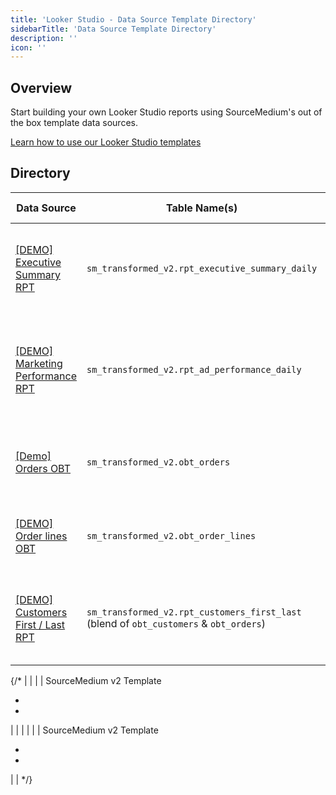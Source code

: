 ```yaml
---
title: 'Looker Studio - Data Source Template Directory'
sidebarTitle: 'Data Source Template Directory'
description: ''
icon: ''
---
```


## Overview

Start building your own Looker Studio reports using SourceMedium's out of the box template data sources.

[Learn how to use our Looker Studio templates](/data-activation/template-resources/looker-studio-template-copy-instructions)

## Directory

| Data Source                 | Table Name(s)  | Description            | Present on (templates)                                     |
|-----------------------------|----------------|------------------------|------------------------------------------------------------|
| [[DEMO] Executive Summary RPT](https://lookerstudio.google.com/datasources/4a3fee17-43a6-4058-b58c-235467b61da8) | `sm_transformed_v2.rpt_executive_summary_daily` | Contains daily aggregated metrics across all of the data sources integrated with SourceMedium | SourceMedium v2 Template <ul><li>[Executive Summary](https://lookerstudio.google.com/s/suD7i2QDB_Y)</li></ul> |
| [[DEMO] Marketing Performance RPT](https://lookerstudio.google.com/datasources/db885de2-0e0d-40aa-af86-404845fa18e6) | `sm_transformed_v2.rpt_ad_performance_daily` | Contains daily advertising performance data from all advertising platforms integrated with SourceMedium | SourceMedium v2 Template <ul><li>[Paid Marketing Summary](https://lookerstudio.google.com/s/hIw1SiGXTlU)</li><li>[Creative Performance](https://lookerstudio.google.com/s/sO_6mcfHdKU)</li></ul> |
| [[Demo] Orders OBT](https://lookerstudio.google.com/datasources/167f7529-5246-4aa4-a34c-e9045955b035) | `sm_transformed_v2.obt_orders` | Contains fully joined order facts and order dimensions | SourceMedium v2 Template <ul><li>[Sales & Orders](https://lookerstudio.google.com/s/kzDpnLL1JYU)</li></ul> |
| [[DEMO] Order lines OBT](https://lookerstudio.google.com/datasources/5a50a9c3-18e3-4a78-bcf0-d259dafdb1da) | `sm_transformed_v2.obt_order_lines` | Contains fully joined order line facts and order line dimensions | SourceMedium v2 Template <ul><li>[Product Performance](https://lookerstudio.google.com/s/gVAm0F7jAQU)</li></ul> |
| [[DEMO] Customers First / Last RPT](https://lookerstudio.google.com/datasources/353645ee-0007-4002-9791-387a2883da59) | `sm_transformed_v2.rpt_customers_first_last` (blend of `obt_customers` & `obt_orders`) | Contains customer metadata joined to acquisition & latest order performance | SourceMedium v2 Template <ul><li>[Customer Data Explorer](https://lookerstudio.google.com/s/uVqXw4cs9ic)</li></ul> |
{/* 
| []() |  |  | SourceMedium v2 Template <ul><li></li><li></li></ul> |  |
| []() |  |  | SourceMedium v2 Template <ul><li></li><li></li></ul> |  | 
*/}
